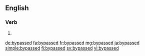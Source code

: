 ==English==

===Verb===
{{head|en|verb form}}

# {{en-past of|bypass}}

[[de:bypassed]]
[[fa:bypassed]]
[[fr:bypassed]]
[[mg:bypassed]]
[[ja:bypassed]]
[[simple:bypassed]]
[[fi:bypassed]]
[[sv:bypassed]]
[[vi:bypassed]]
